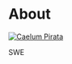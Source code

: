 
# About

<a href="https://twitter.com/caelumpirata" target="_blank">
  <Image
    src="/images/logo.webp"
    alt="Caelum Pirata"
    className="rounded-full bg-gray-100 block mt-2 mb-5 mx-auto sm:float-right sm:ml-5 sm:mb-5 grayscale hover:grayscale-0"
    unoptimized
    width={160}
    height={160}
    priority
  />
</a>

SWE
